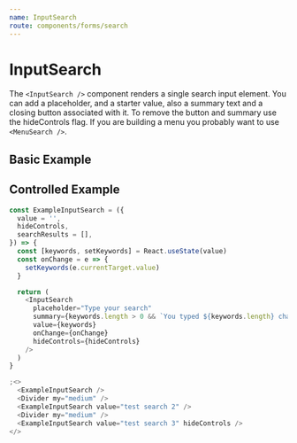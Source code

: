 ```yaml
---
name: InputSearch
route: components/forms/search
---
```



# InputSearch

<ComponentDetail
  of="InputSearch"
  status="experimental"
  figmaURL="file/2MG6DoSjk4IaLnjjFCnKFf/Forms"
  githubURL="Form/InputSearch/InputSearch.tsx"
/>

The `<InputSearch />` component renders a single search input element. You can add a placeholder, and a starter value, also a summary text and a closing button associated with it. To remove the button and summary use the hideControls flag. If you are building a menu you probably want to use `<MenuSearch />`.

## Basic Example

<Playground>
  <React.Fragment>
    <InputSearch placeholder="Type your search" />
    <Divider my="medium" />
    <InputSearch placeholder="Type your search" value="test search" />
    <Divider my="medium" />
    <InputSearch
      width="50%"
      placeholder="Type your search"
      value="test search 0"
      summary={'some text'}
    />
    <Divider my="medium" />
    <InputSearch
      placeholder="Type your search"
      value="test search 1"
      hideControls
    />
  </React.Fragment>
</Playground>

## Controlled Example

<ExampleInputSearch />

```js
const ExampleInputSearch = ({
  value = '',
  hideControls,
  searchResults = [],
}) => {
  const [keywords, setKeywords] = React.useState(value)
  const onChange = e => {
    setKeywords(e.currentTarget.value)
  }

  return (
    <InputSearch
      placeholder="Type your search"
      summary={keywords.length > 0 && `You typed ${keywords.length} characters`}
      value={keywords}
      onChange={onChange}
      hideControls={hideControls}
    />
  )
}

;<>
  <ExampleInputSearch />
  <Divider my="medium" />
  <ExampleInputSearch value="test search 2" />
  <Divider my="medium" />
  <ExampleInputSearch value="test search 3" hideControls />
</>
```
